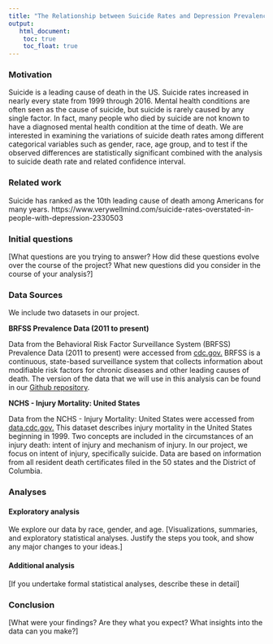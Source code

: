 ```yaml
---
title: "The Relationship between Suicide Rates and Depression Prevalence by Race, Gender and Age in the U.S."
output: 
   html_document:
    toc: true
    toc_float: true
---
```


### Motivation

Suicide is a leading cause of death in the US. Suicide rates increased in nearly every state from 1999 through 2016. Mental health conditions are often seen as the cause of suicide, but suicide is rarely caused by any single factor. In fact, many people who died by suicide are not known to have a diagnosed mental health condition at the time of death. We are interested in examining the variations of suicide death rates among different categorical variables such as gender, race, age group, and to test if the observed differences are statistically significant combined with the analysis to suicide death rate and related confidence interval.

### Related work

Suicide has ranked as the 10th leading cause of death among Americans for many years. https://www.verywellmind.com/suicide-rates-overstated-in-people-with-depression-2330503

### Initial questions

[What questions are you trying to answer? How did these questions evolve over the course of the project? What new questions did you consider in the course of your analysis?]

### Data Sources

We include two datasets in our project.

__BRFSS Prevalence Data (2011 to present)__

Data from the Behavioral Risk Factor Surveillance System (BRFSS) Prevalence Data (2011 to present) were accessed from [cdc.gov.](https://chronicdata.cdc.gov/Behavioral-Risk-Factors/Behavioral-Risk-Factor-Surveillance-System-BRFSS-P/dttw-5yxu) BRFSS is a continuous, state-based surveillance system that collects information about modifiable risk factors for chronic diseases and other leading causes of death. The version of the data that we will use in this analysis can be found in our [Github repository](https://github.com/Catherinefzq/ds100.github.io/tree/master/data).

__NCHS - Injury Mortality: United States__

Data from the NCHS - Injury Mortality: United States were accessed from [data.cdc.gov.](https://data.cdc.gov/NCHS/NCHS-Injury-Mortality-United-States/nt65-c7a7) 
This dataset describes injury mortality in the United States beginning in 1999. Two concepts are included in the circumstances of an injury death: intent of injury and mechanism of injury. In our project, we focus on intent of injury, specifically suicide. Data are based on information from all resident death certificates filed in the 50 states and the District of Columbia.

### Analyses

#### Exploratory analysis

We explore our data by race, gender, and age. 
[Visualizations, summaries, and exploratory statistical analyses. Justify the steps you took, and show any major changes to your ideas.]


#### Additional analysis

[If you undertake formal statistical analyses, describe these in detail]

### Conclusion

[What were your findings? Are they what you expect? What insights into the data can you make?]
